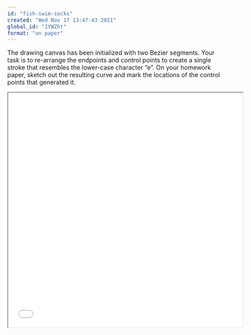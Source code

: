 ```yaml
---
id: "fish-swim-socks"
created: "Wed Nov 17 13:47:43 2021"
global_id: "1YWZht"
format: "on paper"
---
```


The drawing canvas has been initialized with two Bezier segments. Your task is to re-arrange the endpoints and control points to create a single stroke that resembles the lower-case character "e". On your homework paper, sketch out the resulting curve and mark the locations of the control points that generated it.

<p align="center"><iframe width="540" height="540" src="b-new.svg?a=.2,.2,.3,.3,.4,.4,.5,.5&b=.5,.5,.7,.7,.8,.5,.9,.9&c=-100,-100,-100,-100&animate=0"></iframe></p> 
